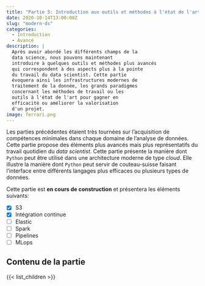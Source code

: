 ```yaml
---
title: "Partie 5: Introduction aux outils et méthodes à l'état de l'art"
date: 2020-10-14T13:00:00Z
slug: "modern-ds"
categories:
  - Introduction
  - Avancé
description: |
  Après avoir abordé les différents champs de la 
  data science, nous pouvons maintenant
  introduire à quelques outils et méthodes plus avancés
  qui correspondent à des aspects plus à la pointe
  du travail du data scientist. Cette partie 
  évoquera ainsi les infrastructures modernes de 
  traitement de la donnée, les grands paradigmes
  concernant les méthodes de travail ou les
  outils à l'état de l'art pour gagner en 
  efficacité ou améliorer la valorisation
  d'un projet.
image: ferrari.png
---
```


Les parties précédentes étaient très tournées sur l'acquisition
de compétences minimales dans chaque domaine de l'analyse de données.
Cette partie propose des éléments plus avancés mais plus représentatifs
du travail quotidien du _data scientist_. Cette partie 
présente la manière dont `Python` peut être utilisé dans une architecture
moderne de type _cloud_. Elle illustre la manière dont `Python` peut
servir de couteau-suisse faisant l'interface entre différents
langages plus efficaces ou plusieurs types de données. 

Cette partie est __en cours de construction__ et présentera les 
éléments suivants:

- [X] S3
- [X] Intégration continue
- [ ] Elastic
- [ ] Spark
- [ ] Pipelines
- [ ] MLops

## Contenu de la partie

{{< list_children >}}